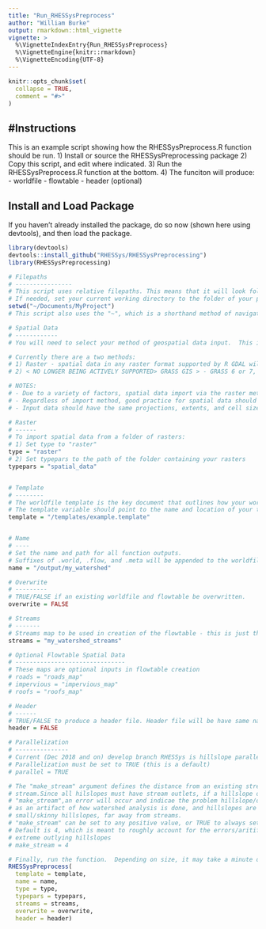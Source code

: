 ```yaml
---
title: "Run_RHESSysPreprocess"
author: "William Burke"
output: rmarkdown::html_vignette
vignette: >
  %\VignetteIndexEntry{Run_RHESSysPreprocess}
  %\VignetteEngine{knitr::rmarkdown}
  %\VignetteEncoding{UTF-8}
---
```


```r
knitr::opts_chunk$set(
  collapse = TRUE,
  comment = "#>"
)
```

#Instructions
------------
This is an example script showing how the RHESSysPreprocess.R function should be run.
1) Install or source the RHESSysPreprocessing package
2) Copy this script, and edit where indicated.
3) Run the RHESSysPreprocess.R function at the bottom.
4) The funciton will produce:
     - worldfile
     - flowtable
     - header (optional)

Install and Load Package
------------
If you haven't already installed the package, do so now (shown here using devtools), and then load the package.
```r
library(devtools)
devtools::install_github("RHESSys/RHESSysPreprocessing")
library(RHESSysPreprocessing)
```

```r
# Filepaths
# ----------------
# This script uses relative filepaths. This means that it will look folders and files relative to your current working directory.
# If needed, set your current working directory to the folder of your project:
setwd("~/Documents/MyProject")
# This script also uses the "~", which is a shorthand method of navigating to your "home" user directory - typically the folder named for your username.

# Spatial Data
# ------------
# You will need to select your method of geospatial data input.  This is the means by which the spatial data referenced in your template.

# Currently there are a two methods:
# 1) Raster - spatial data in any raster format supported by R GDAL will be read in from a folder.
# 2) < NO LONGER BEING ACTIVELY SUPPORTED> GRASS GIS > - GRASS 6 or 7, spatial data will be imported from the specified GRASS location and mapset.

# NOTES:
# - Due to a variety of factors, spatial data import via the raster method is both more robust and faster.
# - Regardless of import method, good practice for spatial data should be followed.
# - Input data should have the same projections, extents, and cell sizes. THIS MAY RESULT IN ERRORS IF NOT FOLLOWED.

# Raster
# ------
# To import spatial data from a folder of rasters:
# 1) Set type to "raster"
type = "raster"
# 2) Set typepars to the path of the folder containing your rasters
typepars = "spatial_data"


# Template
# --------
# The worldfile template is the key document that outlines how your worldfile will be built.
# The template variable should point to the name and location of your template.
template = "/templates/example.template"


# Name
# ----
# Set the name and path for all function outputs.
# Suffixes of .world, .flow, and .meta will be appended to the worldfile, flowtable, and metadata files respectively.
name = "/output/my_watershed"

# Overwrite
# ---------
# TRUE/FALSE if an existing worldfile and flowtable be overwritten.
overwrite = FALSE

# Streams
# -------
# Streams map to be used in creation of the flowtable - this is just the name of the map, to be found via the method indicated with "type"
streams = "my_watershed_streams"

# Optional Flowtable Spatial Data
# -------------------------------
# These maps are optional inputs in flowtable creation
# roads = "roads_map"
# impervious = "impervious_map"
# roofs = "roofs_map"

# Header
# ------
# TRUE/FALSE to produce a header file. Header file will be have same name(and location) set by "name", with the ".hdr" suffix.
header = FALSE

# Parallelization
# ---------------
# Current (Dec 2018 and on) develop branch RHESSys is hillslope paralleized and requires a flowtable that is compatible.
# Parallelization must be set to TRUE (this is a default)
# parallel = TRUE

# The "make_stream" argument defines the distance from an existing stream that the outlet of a hillslope can be set to be a
# stream.Since all hilslopes must have stream outlets, if a hillslope outlet exists outside of the distance threshold set by
# "make_stream",an error will occur and indicae the problem hillslope/outlet patch of that hillslope. This typically occurs
# as an artifact of how watershed analysis is done, and hillslopes are created, which sometimes results in fragmented or very
# small/skinny hillslopes, far away from streams.
# "make_stream" can be set to any positive value, or TRUE to always set hillslope outlets to streams.
# Default is 4, which is meant to roughly account for the errors/aritifacts that might occur from GIS, without including any
# extreme outlying hillslopes
# make_stream = 4

# Finally, run the function.  Depending on size, it may take a minute or two.
RHESSysPreprocess(
  template = template,
  name = name,
  type = type,
  typepars = typepars,
  streams = streams,
  overwrite = overwrite,
  header = header)


```
